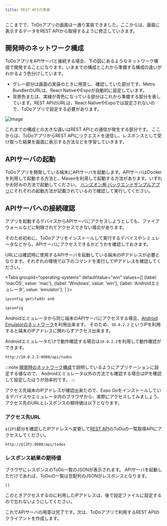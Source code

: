 ```yaml
---
title: REST APIの準備
---
```



ここまでで、ToDoアプリの画面は一通り実装できました。ここからは、画面に表示するデータをREST APIから取得するように修正していきます。

## 開発時のネットワーク構成

ToDoアプリをAPIサーバと接続する場合、下の図にあるようなネットワーク構成で開発することになります。いままでの構成とこれから準備する構成の違いがわかるよう色分けしています。

- グレー部分は画面の実装のときに用意し、確認していた部分です。Metro BundlerのURLは、React NativeやExpoが自動的に設定しています。
- 背景色または、実線が青色になっている部分はこれから準備する部分を表しています。REST APIのURLは、React NativeやExpoでは設定されないので、ToDoアプリで設定する必要があります。

![Image](add-api-to-env.png)

これまでの構成との大きな違いはREST APIとの通信が発生する部分です。
ここからは、ToDoアプリからREST APIにリクエストを送信し、レスポンスとして受け取った結果を画面に表示する方法などを学習していきます。

## APIサーバの起動

ToDoアプリを開発している端末にAPIサーバを起動します。APIサーバはDockerを利用して起動する方法と、Mavenを利用して起動する方法があります。いずれかお好みの方法で起動してください。
[ハンズオン用 バックエンドサンプルアプリ](https://github.com/ws-4020/mobile-app-hands-on-backend#readme)にそれぞれの起動方法が記載されているので確認して実行してください。

## APIサーバへの接続確認

アプリを起動するデバイスからAPIサーバにアクセスしようとしても、ファイアウォールなどに制限されてアクセスできない場合があります。

そのため初めに、ToDoアプリをインストールして実行するデバイスやシミュレータなどから、APIサーバにアクセスできるかどうかを確認しておきます。

URLには確認時に使用するAPIサーバを起動している端末のIPアドレスが必要となります。それぞれの環境で以下のコマンドを実行してIPアドレスを確認してください。

<!-- textlint-disable ja-technical-writing/sentence-length,ja-technical-writing/max-comma,ja-spacing/ja-no-space-around-parentheses,jtf-style/3.3.かっこ類と隣接する文字の間のスペースの有無,ja-technical-writing/ja-no-mixed-period,ja-technical-writing/no-unmatched-pair -->

<Tabs
  groupId="operating-systems"
  defaultValue="win"
  values={[
    {label: 'macOS', value: 'mac'},
    {label: 'Windows', value: 'win'},
    {label: 'Androidエミュレータ', value: 'emulator'},
  ]
}>

<!-- textlint-enable ja-technical-writing/sentence-length,ja-technical-writing/max-comma,ja-spacing/ja-no-space-around-parentheses,jtf-style/3.3.かっこ類と隣接する文字の間のスペースの有無,ja-technical-writing/ja-no-mixed-period,ja-technical-writing/no-unmatched-pair -->

<TabItem value="mac">

```bash
ipconfig getifaddr en0
```

</TabItem>
<TabItem value="win">

```bash
ipconfig
```

</TabItem>
<TabItem value="emulator">

Androidエミュレータから同じ端末のAPIサーバにアクセスする場合、[Android Emulatorのネットワーク](https://developer.android.com/studio/run/emulator-networking.html#networkaddresses)を利用出来ます。
そのため、`10.0.2.2` というIPを利用すると端末のIPアドレスに関わらずアクセス出来ます。

Androidエミュレータだけで動作確認する場合は`10.0.2.2`を利用して動作確認ができます。

```bash
http://10.0.2.2:9080/api/todos
```

:::note
[開発時のネットワーク構成](#開発時のネットワーク構成)で説明しているようにアプリケーションに設定する値なので、
Androidエミュレータ以外の方法でも確認する場合はIPを確認して設定したほうが効率的です。
:::

</TabItem>
</Tabs>

アクセス先端末のIPアドレスが確認出来たので、Expo Goをインストールしているデバイスやエミュレータ内のブラウザから、実際にアクセスしてみましょう。
アクセス先のURLとレスポンスの期待値は以下となります。

### アクセス先URL

`${IP}`部分を確認したIPアドレスへ変更して[REST API](../app-spec.md#rest-api)のToDoの一覧取得APIにアクセスしてください。

```console
http://${IP}:9080/api/todos
```

### レスポンス結果の期待値

ブラウザにレスポンスのToDo一覧のJSONが表示されます。
APIサーバを起動しただけであれば、ToDoの一覧は空配列のJSONがレスポンスとなります。

```console
[]
```

このときアクセスするのに利用したIPアドレスは、後で設定ファイルに設定するので忘れないようにしてください。

これでAPIサーバの用意は完了です。次は、ToDoアプリで利用するREST APIのクライアントを作成します。
